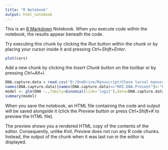 ```yaml
---
title: "R Notebook"
output: html_notebook
---
```


This is an [R Markdown](http://rmarkdown.rstudio.com) Notebook. When you execute code within the notebook, the results appear beneath the code. 

Try executing this chunk by clicking the *Run* button within the chunk or by placing your cursor inside it and pressing *Ctrl+Shift+Enter*. 

```r
plot(cars)
```

Add a new chunk by clicking the *Insert Chunk* button on the toolbar or by pressing *Ctrl+Alt+I*.
```r
DNA.capture.data = read.csv('D:/OneDrive/Manuscript/Chase larval manuscript 2016/data.csv',header=T,na.strings=c(""))
names(DNA.capture.data)[names(DNA.capture.data)=="RRZ.DNA.Present"]<-"DNA"
model <- glm(DNA ~.,family=binomial(link='logit'),data=DNA.capture.data)
summary(model)

```

When you save the notebook, an HTML file containing the code and output will be saved alongside it (click the *Preview* button or press *Ctrl+Shift+K* to preview the HTML file).

The preview shows you a rendered HTML copy of the contents of the editor. Consequently, unlike *Knit*, *Preview* does not run any R code chunks. Instead, the output of the chunk when it was last run in the editor is displayed.
